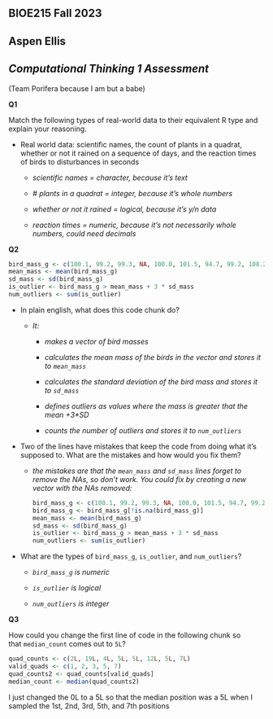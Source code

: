 ## **BIOE215 Fall 2023**

## Aspen Ellis

## *Computational Thinking 1 Assessment*

(Team Porifera because I am but a babe)

**Q1**

Match the following types of real-world data to their equivalent R type and explain your reasoning.

-   Real world data: scientific names, the count of plants in a quadrat, whether or not it rained on a sequence of days, and the reaction times of birds to disturbances in seconds

    -   *scientific names = character, because it's text*

    -   *\# plants in a quadrat = integer, because it's whole numbers*

    -   *whether or not it rained = logical, because it's y/n data*

    -   *reaction times = numeric, because it's not necessarily whole numbers, could need decimals*

**Q2**

```r
bird_mass_g <- c(100.1, 99.2, 99.3, NA, 100.0, 101.5, 94.7, 99.2, 108.2)
mean_mass <- mean(bird_mass_g)
sd_mass <- sd(bird_mass_g)
is_outlier <- bird_mass_g > mean_mass + 3 * sd_mass
num_outliers <- sum(is_outlier)
```

-   In plain english, what does this code chunk do?

    -   *It:*

        -   *makes a vector of bird masses*

        -   *calculates the mean mass of the birds in the vector and stores it to `mean_mass`*

        -   *calculates the standard deviation of the bird mass and stores it to `sd_mass`*

        -   *defines outliers as values where the mass is greater that the mean +3\*SD*

        -   *counts the number of outliers and stores it to `num_outliers`*

-   Two of the lines have mistakes that keep the code from doing what it's supposed to. What are the mistakes and how would you fix them?

    -   *the mistakes are that the `mean_mass` and `sd_mass` lines forget to remove the NAs, so don't work. You could fix by creating a new vector with the NAs removed:*

        ```r
        bird_mass_g <- c(100.1, 99.2, 99.3, NA, 100.0, 101.5, 94.7, 99.2, 108.2)
        bird_mass_g <- bird_mass_g[!is.na(bird_mass_g)]
        mean_mass <- mean(bird_mass_g)
        sd_mass <- sd(bird_mass_g)
        is_outlier <- bird_mass_g > mean_mass + 3 * sd_mass
        num_outliers <- sum(is_outlier)
        ```

-   What are the types of `bird_mass_g`, `is_outlier`, and `num_outliers`?

    -   *`bird_mass_g` is numeric*

    -   *`is_outlier` is logical*

    -   *`num_outliers` is integer*

**Q3**

How could you change the first line of code in the following chunk so that `median_count` comes out to `5L`?

```r
quad_counts <- c(2L, 19L, 4L, 5L, 5L, 12L, 5L, 7L)
valid_quads <- c(1, 2, 3, 5, 7) 
quad_counts2 <- quad_counts[valid_quads]
median_count <- median(quad_counts2)
```

I just changed the 0L to a 5L so that the median position was a 5L when I sampled the 1st, 2nd, 3rd, 5th, and 7th positions

